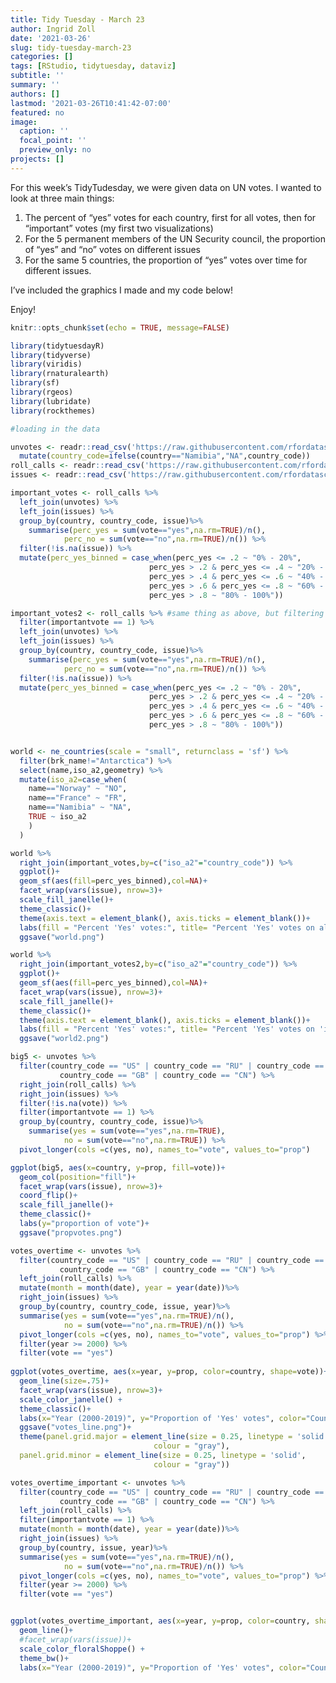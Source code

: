 ```yaml
---
title: Tidy Tuesday - March 23
author: Ingrid Zoll
date: '2021-03-26'
slug: tidy-tuesday-march-23
categories: []
tags: [RStudio, tidytuesday, dataviz]
subtitle: ''
summary: ''
authors: []
lastmod: '2021-03-26T10:41:42-07:00'
featured: no
image:
  caption: ''
  focal_point: ''
  preview_only: no
projects: []
---
```


For this week's TidyTudesday, we were given data on UN votes. I wanted to look at three main things:

1. The percent of "yes" votes for each country, first for all votes, then for "important" votes (my first two visualizations) 
2. For the 5 permanent members of the UN Security council, the proportion of "yes" and "no" votes on different issues
2. For the same 5 countries, the proportion of "yes" votes over time for different issues. 

I've included the graphics I made and my code below!

Enjoy! 
```r
knitr::opts_chunk$set(echo = TRUE, message=FALSE)
```

```r
library(tidytuesdayR)
library(tidyverse)
library(viridis)
library(rnaturalearth)
library(sf)
library(rgeos)
library(lubridate)
library(rockthemes)
```

```r
#loading in the data

unvotes <- readr::read_csv('https://raw.githubusercontent.com/rfordatascience/tidytuesday/master/data/2021/2021-03-23/unvotes.csv') %>%
  mutate(country_code=ifelse(country=="Namibia","NA",country_code))
roll_calls <- readr::read_csv('https://raw.githubusercontent.com/rfordatascience/tidytuesday/master/data/2021/2021-03-23/roll_calls.csv')
issues <- readr::read_csv('https://raw.githubusercontent.com/rfordatascience/tidytuesday/master/data/2021/2021-03-23/issues.csv')
```

```r
important_votes <- roll_calls %>%
  left_join(unvotes) %>%
  left_join(issues) %>%
  group_by(country, country_code, issue)%>%
    summarise(perc_yes = sum(vote=="yes",na.rm=TRUE)/n(),
            perc_no = sum(vote=="no",na.rm=TRUE)/n()) %>%
  filter(!is.na(issue)) %>%
  mutate(perc_yes_binned = case_when(perc_yes <= .2 ~ "0% - 20%",
                               perc_yes > .2 & perc_yes <= .4 ~ "20% - 40%",
                               perc_yes > .4 & perc_yes <= .6 ~ "40% - 60%",
                               perc_yes > .6 & perc_yes <= .8 ~ "60% - 80%",
                               perc_yes > .8 ~ "80% - 100%"))

important_votes2 <- roll_calls %>% #same thing as above, but filtering for important votes!
  filter(importantvote == 1) %>%
  left_join(unvotes) %>%
  left_join(issues) %>%
  group_by(country, country_code, issue)%>%
    summarise(perc_yes = sum(vote=="yes",na.rm=TRUE)/n(),
            perc_no = sum(vote=="no",na.rm=TRUE)/n()) %>%
  filter(!is.na(issue)) %>%
  mutate(perc_yes_binned = case_when(perc_yes <= .2 ~ "0% - 20%",
                               perc_yes > .2 & perc_yes <= .4 ~ "20% - 40%",
                               perc_yes > .4 & perc_yes <= .6 ~ "40% - 60%",
                               perc_yes > .6 & perc_yes <= .8 ~ "60% - 80%",
                               perc_yes > .8 ~ "80% - 100%"))


world <- ne_countries(scale = "small", returnclass = 'sf') %>%
  filter(brk_name!="Antarctica") %>%
  select(name,iso_a2,geometry) %>%
  mutate(iso_a2=case_when(
    name=="Norway" ~ "NO",
    name=="France" ~ "FR",
    name=="Namibia" ~ "NA",
    TRUE ~ iso_a2
    )
  )

world %>% 
  right_join(important_votes,by=c("iso_a2"="country_code")) %>%
  ggplot()+
  geom_sf(aes(fill=perc_yes_binned),col=NA)+
  facet_wrap(vars(issue), nrow=3)+
  scale_fill_janelle()+
  theme_classic()+
  theme(axis.text = element_blank(), axis.ticks = element_blank())+
  labs(fill = "Percent 'Yes' votes:", title= "Percent 'Yes' votes on all UN votes")+
  ggsave("world.png")

world %>% 
  right_join(important_votes2,by=c("iso_a2"="country_code")) %>%
  ggplot()+
  geom_sf(aes(fill=perc_yes_binned),col=NA)+
  facet_wrap(vars(issue), nrow=3)+
  scale_fill_janelle()+
  theme_classic()+
  theme(axis.text = element_blank(), axis.ticks = element_blank())+
  labs(fill = "Percent 'Yes' votes:", title= "Percent 'Yes' votes on 'important' UN votes")+
  ggsave("world2.png")
```


```r
big5 <- unvotes %>%
  filter(country_code == "US" | country_code == "RU" | country_code == "FR" | 
           country_code == "GB" | country_code == "CN") %>%
  right_join(roll_calls) %>%
  right_join(issues) %>%
  filter(!is.na(vote)) %>%
  filter(importantvote == 1) %>%
  group_by(country, country_code, issue)%>%
    summarise(yes = sum(vote=="yes",na.rm=TRUE),
            no = sum(vote=="no",na.rm=TRUE)) %>%
  pivot_longer(cols =c(yes, no), names_to="vote", values_to="prop")

ggplot(big5, aes(x=country, y=prop, fill=vote))+
  geom_col(position="fill")+
  facet_wrap(vars(issue), nrow=3)+
  coord_flip()+
  scale_fill_janelle()+
  theme_classic()+
  labs(y="proportion of vote")+
  ggsave("propvotes.png")
```


```r
votes_overtime <- unvotes %>%
  filter(country_code == "US" | country_code == "RU" | country_code == "FR" | 
           country_code == "GB" | country_code == "CN") %>%
  left_join(roll_calls) %>%
  mutate(month = month(date), year = year(date))%>%
  right_join(issues) %>%
  group_by(country, country_code, issue, year)%>%
  summarise(yes = sum(vote=="yes",na.rm=TRUE)/n(),
            no = sum(vote=="no",na.rm=TRUE)/n()) %>%
  pivot_longer(cols =c(yes, no), names_to="vote", values_to="prop") %>%
  filter(year >= 2000) %>%
  filter(vote == "yes")
  
ggplot(votes_overtime, aes(x=year, y=prop, color=country, shape=vote))+
  geom_line(size=.75)+
  facet_wrap(vars(issue), nrow=3)+
  scale_color_janelle() +
  theme_classic()+
  labs(x="Year (2000-2019)", y="Proportion of 'Yes' votes", color="Country")+
  ggsave("votes_line.png")+
  theme(panel.grid.major = element_line(size = 0.25, linetype = 'solid',
                                colour = "gray"), 
  panel.grid.minor = element_line(size = 0.25, linetype = 'solid',
                                colour = "gray"))
```


```r
votes_overtime_important <- unvotes %>%
  filter(country_code == "US" | country_code == "RU" | country_code == "FR" | 
           country_code == "GB" | country_code == "CN") %>%
  left_join(roll_calls) %>%
  filter(importantvote == 1) %>%
  mutate(month = month(date), year = year(date))%>%
  right_join(issues) %>%
  group_by(country, issue, year)%>%
  summarise(yes = sum(vote=="yes",na.rm=TRUE)/n(),
            no = sum(vote=="no",na.rm=TRUE)/n()) %>%
  pivot_longer(cols =c(yes, no), names_to="vote", values_to="prop") %>%
  filter(year >= 2000) %>%
  filter(vote == "yes")


ggplot(votes_overtime_important, aes(x=year, y=prop, color=country, shape=vote))+
  geom_line()+
  #facet_wrap(vars(issue))+
  scale_color_floralShoppe() +
  theme_bw()+
  labs(x="Year (2000-2019)", y="Proportion of 'Yes' votes", color="Country")
```

